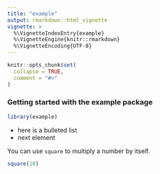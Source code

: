 ```yaml
---
title: "example"
output: rmarkdown::html_vignette
vignette: >
  %\VignetteIndexEntry{example}
  %\VignetteEngine{knitr::rmarkdown}
  %\VignetteEncoding{UTF-8}
---
```


```r
knitr::opts_chunk$set(
  collapse = TRUE,
  comment = "#>"
)
```

### Getting started with the example package

```r
library(example)
```
* here is a bulleted list
* next element

You can use `square` to multiply a number by itself.

```r
square(10)
```

